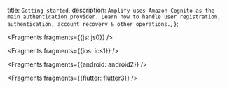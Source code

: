   title: `Getting started`,
  description: `Amplify uses Amazon Cognito as the main authentication provider. Learn how to handle user registration, authentication, account recovery & other operations.`,
};


<Fragments fragments={{js: js0}} />


<Fragments fragments={{ios: ios1}} />


<Fragments fragments={{android: android2}} />


<Fragments fragments={{flutter: flutter3}} />